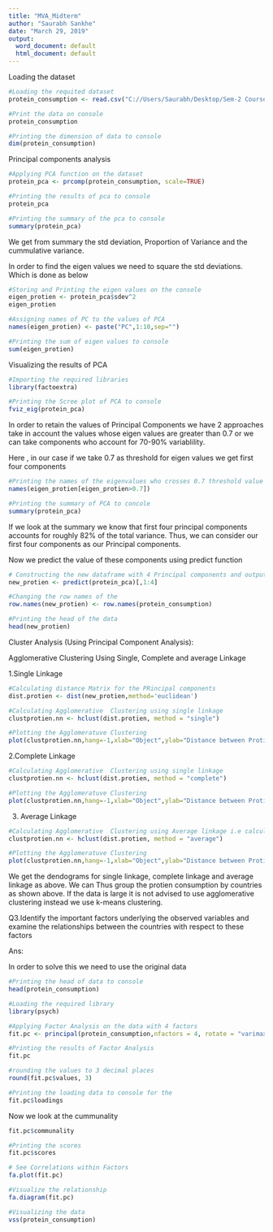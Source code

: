---
title: "MVA_Midterm"
author: "Saurabh Sankhe"
date: "March 29, 2019"
output:
  word_document: default
  html_document: default
---
Loading the dataset

```{r setup, include=FALSE}
#Loading the requited dataset
protein_consumption <- read.csv("C://Users/Saurabh/Desktop/Sem-2 Course Documents/Multivariate Analysis/Lectures/Midterm/Protein_Consumption.csv",row.names = 1)

#Print the data on console
protein_consumption

#Printing the dimension of data to console
dim(protein_consumption)

```

Principal components analysis

```{r}
#Applying PCA function on the dataset
protein_pca <- prcomp(protein_consumption, scale=TRUE)

#Printing the results of pca to console
protein_pca

#Printing the summary of the pca to console
summary(protein_pca)
```

We get from summary the std deviation, Proportion of Variance and the cummulative variance.

In order to find the eigen values we need to square the std deviations. Which is done as below
```{r}
#Storing and Printing the eigen values on the console
eigen_protien <- protein_pca$sdev^2 
eigen_protien

#Assigning names of PC to the values of PCA
names(eigen_protien) <- paste("PC",1:10,sep="")

#Printing the sum of eigen values to console
sum(eigen_protien)
```


Visualizing the results of PCA

```{r}
#Importing the required libraries
library(factoextra)

#Printing the Scree plot of PCA to console
fviz_eig(protein_pca)
```

In order to retain the values of Principal Components we have 2 approaches take in account the values whose eigen values are greater than 0.7 or we can take components who account for 70-90% variablility.

Here , in our case if we take 0.7 as threshold for eigen values we get first four components

```{r}
#Printing the names of the eigenvalues who crosses 0.7 threshold value
names(eigen_protien[eigen_protien>0.7])

#Printing the summary of PCA to concole
summary(protein_pca)
```
If we look at the summary we know that first four principal components accounts for roughly 82% of the total variance. Thus, we can consider our first four components as our Principal components.

Now we predict the value of these components using predict function

```{r}
# Constructing the new dataframe with 4 Principal components and output variable
new_protien <- predict(protein_pca)[,1:4]

#Changing the row names of the 
row.names(new_protien) <- row.names(protein_consumption)

#Printing the head of the data
head(new_protien)
```

Cluster Analysis (Using Principal Component Analysis):

Agglomerative Clustering Using Single, Complete and average Linkage 

1.Single Linkage
```{r}
#Calculating distance Matrix for the PRincipal components
dist.protien <- dist(new_protien,method='euclidean')

#Calculating Agglomerative  Clustering using single linkage
clustprotien.nn <- hclust(dist.protien, method = "single")

#Plotting the Agglomeratuve Clustering
plot(clustprotien.nn,hang=-1,xlab="Object",ylab="Distance between Protien_values",main="Dendrogram of Countries using Single Linkage")

```

2.Complete Linkage

```{r}
#Calculating Agglomerative  Clustering using single linkage
clustprotien.nn <- hclust(dist.protien, method = "complete")

#Plotting the Agglomeratuve Clustering
plot(clustprotien.nn,hang=-1,xlab="Object",ylab="Distance between Protien_values",main="Dendrogram of Countries using Complete Linkage")

```
3. Average Linkage

```{r}
#Calculating Agglomerative  Clustering using Average linkage i.e calculating the average distance
clustprotien.nn <- hclust(dist.protien, method = "average")

#Plotting the Agglomeratuve Clustering
plot(clustprotien.nn,hang=-1,xlab="Object",ylab="Distance between Protien_values",main="Dendrogram of Countries using Average Linkage")

```

We get the dendograms for single linkage, complete linkage and average linkage as above. We can Thus group the protien consumption by countries as shown above. If the data is large it is not advised to use agglomerative clustering instead we use k-means clustering.


Q3.Identify the important factors underlying the observed variables and examine the relationships between the countries with respect to these factors

Ans:

In order to solve this we need to use the original data
```{r}

#Printing the head of data to console
head(protein_consumption)

#Loading the required library
library(psych)

#Applying Factor Analysis on the data with 4 factors
fit.pc <- principal(protein_consumption,nfactors = 4, rotate = "varimax")

#Printing the results of Factor Analysis
fit.pc

#rounding the values to 3 decimal places
round(fit.pc$values, 3)

#Printing the loading data to console for the 
fit.pc$loadings
```


Now we look at the cummunality
```{r}
fit.pc$communality

#Printing the scores
fit.pc$scores

# See Correlations within Factors
fa.plot(fit.pc) 

#Visualize the relationship
fa.diagram(fit.pc)

#Visualizing the data
vss(protein_consumption)
```



